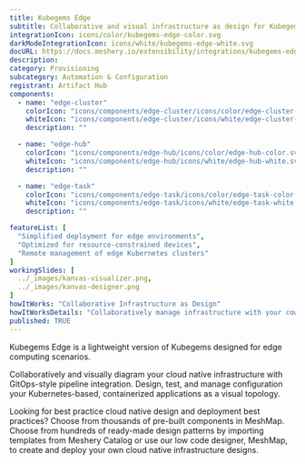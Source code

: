 ```yaml
---
title: Kubegems Edge
subtitle: Collaborative and visual infrastructure as design for Kubegems Edge
integrationIcon: icons/color/kubegems-edge-color.svg
darkModeIntegrationIcon: icons/white/kubegems-edge-white.svg
docURL: https://docs.meshery.io/extensibility/integrations/kubegems-edge
description: 
category: Provisioning
subcategory: Automation & Configuration
registrant: Artifact Hub
components:
  - name: "edge-cluster"
    colorIcon: "icons/components/edge-cluster/icons/color/edge-cluster-color.svg"
    whiteIcon: "icons/components/edge-cluster/icons/white/edge-cluster-white.svg"
    description: ""

  - name: "edge-hub"
    colorIcon: "icons/components/edge-hub/icons/color/edge-hub-color.svg"
    whiteIcon: "icons/components/edge-hub/icons/white/edge-hub-white.svg"
    description: ""

  - name: "edge-task"
    colorIcon: "icons/components/edge-task/icons/color/edge-task-color.svg"
    whiteIcon: "icons/components/edge-task/icons/white/edge-task-white.svg"
    description: ""

featureList: [
  "Simplified deployment for edge environments",
  "Optimized for resource-constrained devices",
  "Remote management of edge Kubernetes clusters"
]
workingSlides: [
  ../_images/kanvas-visualizer.png,
  ../_images/kanvas-designer.png
]
howItWorks: "Collaborative Infrastructure as Design"
howItWorksDetails: "Collaboratively manage infrastructure with your coworkers synchronously sharing the same designs."
published: TRUE
---
```

<p>
Kubegems Edge is a lightweight version of Kubegems designed for edge computing scenarios.
</p>
<p>
    Collaboratively and visually diagram your cloud native infrastructure with GitOps-style pipeline integration. Design, test, and manage configuration your Kubernetes-based, containerized applications as a visual topology.
</p>
<p>
    Looking for best practice cloud native design and deployment best practices? Choose from thousands of pre-built components in MeshMap. Choose from hundreds of ready-made design patterns by importing templates from Meshery Catalog or use our low code designer, MeshMap, to create and deploy your own cloud native infrastructure designs.
</p>

